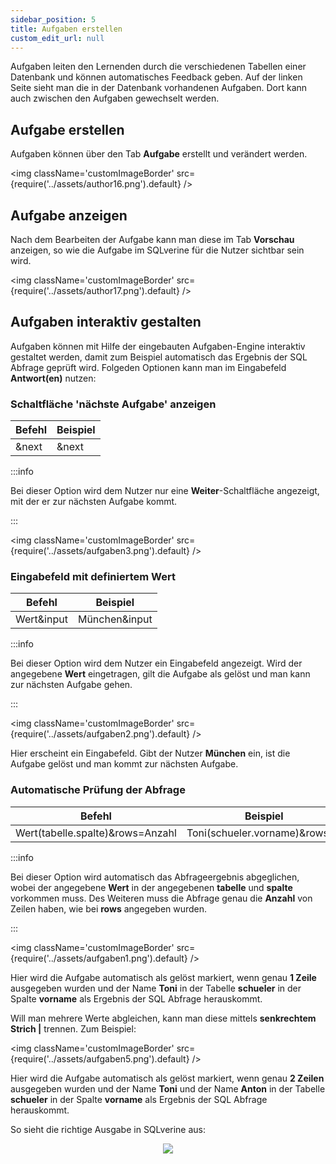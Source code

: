 ```yaml
---
sidebar_position: 5
title: Aufgaben erstellen
custom_edit_url: null
---
```


Aufgaben leiten den Lernenden durch die verschiedenen Tabellen einer Datenbank und können automatisches Feedback geben. Auf der linken Seite sieht man die in der Datenbank vorhandenen Aufgaben. Dort kann auch zwischen den Aufgaben gewechselt werden.

## Aufgabe erstellen
Aufgaben können über den Tab **Aufgabe** erstellt und verändert werden. 

<img className='customImageBorder'
  src={require('../assets/author16.png').default} 
/>

## Aufgabe anzeigen
Nach dem Bearbeiten der Aufgabe kann man diese im Tab **Vorschau** anzeigen, so wie die Aufgabe im SQLverine für die Nutzer sichtbar sein wird.

<img className='customImageBorder'
  src={require('../assets/author17.png').default} 
/>

## Aufgaben interaktiv gestalten
Aufgaben können mit Hilfe der eingebauten Aufgaben-Engine interaktiv gestaltet werden, damit zum Beispiel automatisch das Ergebnis der SQL Abfrage geprüft wird. Folgeden Optionen kann man im Eingabefeld **Antwort(en)** nutzen:

### Schaltfläche 'nächste Aufgabe' anzeigen

|Befehl|Beispiel|
|--|--|
|&next|&next|

:::info

Bei dieser Option wird dem Nutzer nur eine **Weiter**-Schaltfläche angezeigt, mit der er zur nächsten Aufgabe kommt.

:::

<img className='customImageBorder'
  src={require('../assets/aufgaben3.png').default} 
/>

### Eingabefeld mit definiertem Wert

|Befehl|Beispiel|
|--|--|
|Wert&input|München&input|


:::info

Bei dieser Option wird dem Nutzer ein Eingabefeld angezeigt. Wird der angegebene **Wert** eingetragen, gilt die Aufgabe als gelöst und man kann zur nächsten Aufgabe gehen.

:::

<img className='customImageBorder'
  src={require('../assets/aufgaben2.png').default} 
/>

Hier erscheint ein Eingabefeld. Gibt der Nutzer **München** ein, ist die Aufgabe gelöst und man kommt zur nächsten Aufgabe.

### Automatische Prüfung der Abfrage

|Befehl|Beispiel|
|--|--|
|Wert(tabelle.spalte)&rows=Anzahl|Toni(schueler.vorname)&rows=1|

:::info

Bei dieser Option wird automatisch das Abfrageergebnis abgeglichen, wobei der angegebene **Wert** in der angegebenen **tabelle** und **spalte** vorkommen muss. Des Weiteren muss die Abfrage genau die **Anzahl** von Zeilen haben, wie bei **rows** angegeben wurden.

:::

<img className='customImageBorder'
  src={require('../assets/aufgaben1.png').default} 
/>

Hier wird die Aufgabe automatisch als gelöst markiert, wenn genau **1 Zeile** ausgegeben wurden und der Name **Toni** in der Tabelle **schueler** in der Spalte **vorname** als Ergebnis der SQL Abfrage herauskommt. 

Will man mehrere Werte abgleichen, kann man diese mittels **senkrechtem Strich |** trennen. Zum Beispiel:

<img className='customImageBorder'
  src={require('../assets/aufgaben5.png').default} 
/>

Hier wird die Aufgabe automatisch als gelöst markiert, wenn genau **2 Zeilen** ausgegeben wurden und der Name **Toni** und der Name **Anton** in der Tabelle **schueler** in der Spalte **vorname** als Ergebnis der SQL Abfrage herauskommt. 

So sieht die richtige Ausgabe in SQLverine aus:

<center>
<img className='customImageBorder'
  src={require('../assets/aufgaben4.png').default} 
/>
</center>
